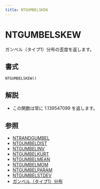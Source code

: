 ```yaml
---
title: NTGUMBELSKEW
---
```



# NTGUMBELSKEW

ガンベル（タイプ1）分布の歪度を返します。

## 書式

```excel
NTGUMBELSKEW()
```

## 解説

- この関数は常に 1.139547099 を返します。

## 参照

- [NTRANDGUMBEL](https://www.ntrand.com/jp/ntrandgumbel/)
- [NTGUMBELDIST](https://www.ntrand.com/jp/ntgumbeldist/)
- [NTGUMBELINV](https://www.ntrand.com/jp/ntgumbelinv/)
- [NTGUMBELKURT](https://www.ntrand.com/jp/ntgumbelkurt/)
- [NTGUMBELMEAN](https://www.ntrand.com/jp/ntgumbelmean/)
- [NTGUMBELMOM](https://www.ntrand.com/jp/ntgumbelmom/)
- [NTGUMBELPARAM](https://www.ntrand.com/jp/ntgumbelparam/)
- [NTGUMBELSTDEV](https://www.ntrand.com/jp/ntgumbelstdev/)
- [ガンベル（タイプ1）分布](https://www.ntrand.com/jp/gumbel-type-i-distribution/)
